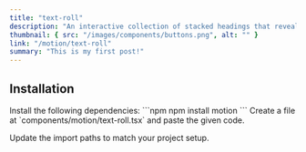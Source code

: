 ```yaml
---
title: "text-roll"
description: "An interactive collection of stacked headings that reveal individual content sections with a click."
thumbnail: { src: "/images/components/buttons.png", alt: "" }
link: "/motion/text-roll"
summary: "This is my first post!"
---
```


<ComponentPreview name="text-roll-demo" />

## Installation

<Steps>
<Step>
Install the following dependencies:
</Step>
```npm
npm install motion
```

<Step>
    Create a file at `components/motion/text-roll.tsx` and paste the given code.
</Step>

<CollapsibleSource name="text-roll" />

<Step>Update the import paths to match your project setup.</Step>

</Steps>
